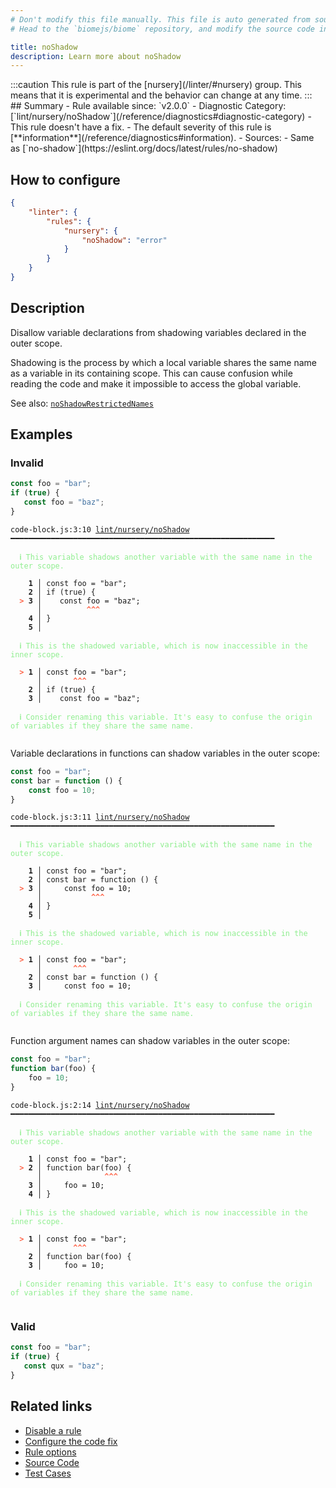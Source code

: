 ```yaml
---
# Don't modify this file manually. This file is auto generated from source, and you will lose your changes next time the website is built.
# Head to the `biomejs/biome` repository, and modify the source code in there.

title: noShadow
description: Learn more about noShadow
---
```


<Tabs>
<TabItem label="JavaScript (and super languages)" icon="seti:javascript">
:::caution
This rule is part of the [nursery](/linter/#nursery) group. This means that it is experimental and the behavior can change at any time.
:::
## Summary
- Rule available since: `v2.0.0`
- Diagnostic Category: [`lint/nursery/noShadow`](/reference/diagnostics#diagnostic-category)
- This rule doesn't have a fix.
- The default severity of this rule is [**information**](/reference/diagnostics#information).
- Sources: 
  - Same as [`no-shadow`](https://eslint.org/docs/latest/rules/no-shadow)

## How to configure
```json title="biome.json"
{
	"linter": {
		"rules": {
			"nursery": {
				"noShadow": "error"
			}
		}
	}
}

```
## Description
Disallow variable declarations from shadowing variables declared in the outer scope.

Shadowing is the process by which a local variable shares the same name as a variable in its containing scope. This can cause confusion while reading the code and make it impossible to access the global variable.

See also: [`noShadowRestrictedNames`](http://biomejs.dev/linter/rules/no-shadow-restricted-names)

## Examples

### Invalid

```js
const foo = "bar";
if (true) {
   const foo = "baz";
}
```

<pre class="language-text"><code class="language-text">code-block.js:3:10 <a href="https://biomejs.dev/linter/rules/no-shadow">lint/nursery/noShadow</a> ━━━━━━━━━━━━━━━━━━━━━━━━━━━━━━━━━━━━━━━━━━━━━━━━━━━━━━━━━━━<br /><br />  <strong><span style="color: lightgreen;">ℹ</span></strong> <span style="color: lightgreen;">This variable shadows another variable with the same name in the outer scope.</span><br />  <br />    <strong>1 │ </strong>const foo = &quot;bar&quot;;<br />    <strong>2 │ </strong>if (true) &#123;<br />  <strong><span style="color: Tomato;">&gt;</span></strong> <strong>3 │ </strong>   const foo = &quot;baz&quot;;<br />   <strong>   │ </strong>         <strong><span style="color: Tomato;">^</span></strong><strong><span style="color: Tomato;">^</span></strong><strong><span style="color: Tomato;">^</span></strong><br />    <strong>4 │ </strong>&#125;<br />    <strong>5 │ </strong><br />  <br />  <strong><span style="color: lightgreen;">ℹ</span></strong> <span style="color: lightgreen;">This is the shadowed variable, which is now inaccessible in the inner scope.</span><br />  <br />  <strong><span style="color: Tomato;">&gt;</span></strong> <strong>1 │ </strong>const foo = &quot;bar&quot;;<br />   <strong>   │ </strong>      <strong><span style="color: Tomato;">^</span></strong><strong><span style="color: Tomato;">^</span></strong><strong><span style="color: Tomato;">^</span></strong><br />    <strong>2 │ </strong>if (true) &#123;<br />    <strong>3 │ </strong>   const foo = &quot;baz&quot;;<br />  <br />  <strong><span style="color: lightgreen;">ℹ</span></strong> <span style="color: lightgreen;">Consider renaming this variable. It's easy to confuse the origin of variables if they share the same name.</span><br />  <br /></code></pre>

Variable declarations in functions can shadow variables in the outer scope:

```js
const foo = "bar";
const bar = function () {
    const foo = 10;
}
```

<pre class="language-text"><code class="language-text">code-block.js:3:11 <a href="https://biomejs.dev/linter/rules/no-shadow">lint/nursery/noShadow</a> ━━━━━━━━━━━━━━━━━━━━━━━━━━━━━━━━━━━━━━━━━━━━━━━━━━━━━━━━━━━<br /><br />  <strong><span style="color: lightgreen;">ℹ</span></strong> <span style="color: lightgreen;">This variable shadows another variable with the same name in the outer scope.</span><br />  <br />    <strong>1 │ </strong>const foo = &quot;bar&quot;;<br />    <strong>2 │ </strong>const bar = function () &#123;<br />  <strong><span style="color: Tomato;">&gt;</span></strong> <strong>3 │ </strong>    const foo = 10;<br />   <strong>   │ </strong>          <strong><span style="color: Tomato;">^</span></strong><strong><span style="color: Tomato;">^</span></strong><strong><span style="color: Tomato;">^</span></strong><br />    <strong>4 │ </strong>&#125;<br />    <strong>5 │ </strong><br />  <br />  <strong><span style="color: lightgreen;">ℹ</span></strong> <span style="color: lightgreen;">This is the shadowed variable, which is now inaccessible in the inner scope.</span><br />  <br />  <strong><span style="color: Tomato;">&gt;</span></strong> <strong>1 │ </strong>const foo = &quot;bar&quot;;<br />   <strong>   │ </strong>      <strong><span style="color: Tomato;">^</span></strong><strong><span style="color: Tomato;">^</span></strong><strong><span style="color: Tomato;">^</span></strong><br />    <strong>2 │ </strong>const bar = function () &#123;<br />    <strong>3 │ </strong>    const foo = 10;<br />  <br />  <strong><span style="color: lightgreen;">ℹ</span></strong> <span style="color: lightgreen;">Consider renaming this variable. It's easy to confuse the origin of variables if they share the same name.</span><br />  <br /></code></pre>

Function argument names can shadow variables in the outer scope:

```js
const foo = "bar";
function bar(foo) {
    foo = 10;
}
```

<pre class="language-text"><code class="language-text">code-block.js:2:14 <a href="https://biomejs.dev/linter/rules/no-shadow">lint/nursery/noShadow</a> ━━━━━━━━━━━━━━━━━━━━━━━━━━━━━━━━━━━━━━━━━━━━━━━━━━━━━━━━━━━<br /><br />  <strong><span style="color: lightgreen;">ℹ</span></strong> <span style="color: lightgreen;">This variable shadows another variable with the same name in the outer scope.</span><br />  <br />    <strong>1 │ </strong>const foo = &quot;bar&quot;;<br />  <strong><span style="color: Tomato;">&gt;</span></strong> <strong>2 │ </strong>function bar(foo) &#123;<br />   <strong>   │ </strong>             <strong><span style="color: Tomato;">^</span></strong><strong><span style="color: Tomato;">^</span></strong><strong><span style="color: Tomato;">^</span></strong><br />    <strong>3 │ </strong>    foo = 10;<br />    <strong>4 │ </strong>&#125;<br />  <br />  <strong><span style="color: lightgreen;">ℹ</span></strong> <span style="color: lightgreen;">This is the shadowed variable, which is now inaccessible in the inner scope.</span><br />  <br />  <strong><span style="color: Tomato;">&gt;</span></strong> <strong>1 │ </strong>const foo = &quot;bar&quot;;<br />   <strong>   │ </strong>      <strong><span style="color: Tomato;">^</span></strong><strong><span style="color: Tomato;">^</span></strong><strong><span style="color: Tomato;">^</span></strong><br />    <strong>2 │ </strong>function bar(foo) &#123;<br />    <strong>3 │ </strong>    foo = 10;<br />  <br />  <strong><span style="color: lightgreen;">ℹ</span></strong> <span style="color: lightgreen;">Consider renaming this variable. It's easy to confuse the origin of variables if they share the same name.</span><br />  <br /></code></pre>

### Valid

```js
const foo = "bar";
if (true) {
   const qux = "baz";
}
```

## Related links

- [Disable a rule](/linter/#disable-a-rule)
- [Configure the code fix](/linter#configure-the-code-fix)
- [Rule options](/linter/#rule-options)
- [Source Code](https://github.com/biomejs/biome/blob/main/crates/biome_js_analyze/src/lint/nursery/no_shadow.rs)
- [Test Cases](https://github.com/biomejs/biome/blob/main/crates/biome_js_analyze/tests/specs/nursery/noShadow)

</TabItem>
</Tabs>

